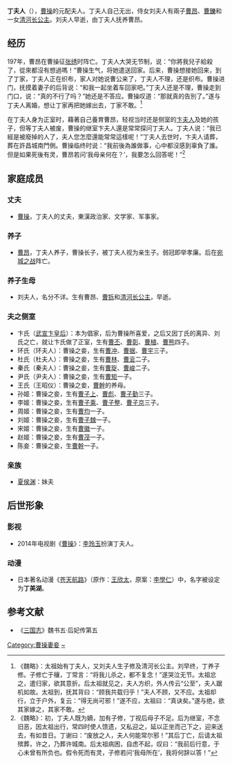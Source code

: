 {{東亞女性歷史人物
|名稱 =丁夫人
|身份 =
|國家 =
|時代 =
|屆數 =
|前任 = 
|繼任 = 
|圖片名稱 =
|圖片大小 =
|圖片說明 =
|姓=
|穆坤= <!--清代八旗满洲人物专用-->
|名=
|姓名=
|字=
|最高職務 =
|封爵 =
|封號 =
|位號=
|位階=
|品階=
|御稱號 =<!--日本皇族之稱號-->
|宮號1 =<!--日本皇族之宮號-->
|宮號2 =<!--朝鮮王族之宮號-->
|封地 =
|湯沐邑 =
|神號 =
|尊號 =
|族裔 = 
|信仰 = <!--指的是宗教信仰-->
|旗籍 =<!--清朝旗人專用-->
|氏族 =
|府邸 =
|世系 = 
|初名 =
|乳名 =<!--日本、朝鮮、琉球以外人物用-->
|幼名 =<!--日本人用-->
|兒名 =<!--朝鮮人用-->
|童名 =<!--琉球人用-->
|小字=
|號=
|法號=
|院號=
|其他名號=
|出生日期=
|出生地點=
|婚年=
|逝世日期=
|逝世地點=[[许都|许都]][[城南|城南]]
|諡號=
|墓葬=
|祠廟=
|父親=
|嫡母=
|母親=
|夫=[[曹操|曹操]]
|婚姻名份=原配
|夫之父=
|夫之母=
|夫之嫡母=
|夫之元配=
|夫之正室=
|夫之繼室=[[武宣卞皇后|卞氏]]
|夫之平妻=
|夫之側室=[[刘夫人|刘夫人]]
|兄弟=
|姊妹=
|嫡兄弟=
|嫡姊妹=
|庶兄弟=
|庶姊妹=
|同胞兄弟=
|同胞姊妹=
|異母兄弟=
|異母姊妹=
|異父兄弟=
|異父姊妹=
|繼兄弟=
|繼姊妹=
|子=
|女=
|養子=[[曹昂|曹昂]]、[[曹鑠|曹鑠]]
|養女=[[清河公主_(曹魏)|清河公主]]
|繼子=
|繼女=
|其他親屬 =
|經歷 = 
|著作 =
|注釋=}}

'''丁夫人'''（{{bd|2世纪||220年前|catIdx=D}}），[[曹操|曹操]]的元配夫人。丁夫人自己无出，侍女刘夫人有兩子[[曹昂|曹昂]]、[[曹鑠|曹鑠]]和一女[[清河公主_(曹魏)|清河长公主]]。刘夫人早逝，由丁夫人抚养曹昂。

==经历==
197年，曹昂在曹操征[[张绣|张绣]]时阵亡。丁夫人大哭无节制，说：“你將我兒子給殺了，從來都沒有想過嗎！”曹操生气，将她遣送回家。后来，曹操想接她回来，到了丁家，丁夫人正在织布，家人对她说曹公来了，丁夫人不理，还是织布。曹操进门，抚摸着妻子的后背说：“和我一起坐着车回家吧。”丁夫人还是不理，曹操走到门口，说：“真的不行了吗？”她还是不答应。曹操叹道：“那就真的告別了。”遂与丁夫人离婚，想让丁家再把她嫁出去，丁家不敢。<ref>《魏略》：太祖始有丁夫人，又刘夫人生子修及清河长公主。刘早终，丁养子修。子修亡于穰，丁常言：“将我儿杀之，都不复念！”遂哭泣无节。太祖忿之，遣归家，欲其意折。后太祖就见之，夫人方织，外人传云“公至”，夫人踞机如故。太祖到，抚其背曰：“顾我共载归乎！”夫人不顾，又不应。太祖却行，立于户外，复云：“得无尚可邪！”遂不应，太祖曰：“真诀矣。”遂与绝，欲其家嫁之，其家不敢。</ref>

在丁夫人身为正室时，藉著自己養育曹昂，轻视当时还是侧室的[[武宣卞皇后|卞夫人]]及她的孩子，但等丁夫人被废，曹操的继室卞夫人還是常常探问丁夫人。丁夫人说：“我已經是被廢掉的人了，夫人您怎麼還能常常這樣呢！”丁夫人去世时，卞夫人请葬，葬在許昌城南門側。曹操临终时说：“我前後為誰做事，心中都沒感到辜負了誰。但是如果死後有灵，曹昂若问‘我母亲何在？’，我要怎么回答呢！”<ref>《魏略》：初，丁夫人既为嫡，加有子修，丁视后母子不足。后为继室，不念旧恶，因太祖出行，常四时使人馈遗，又私迎之，延以正坐而己下之，迎来送去，有如昔日。丁谢曰：“废放之人，夫人何能常尔邪！”其后丁亡，后请太祖殡葬，许之，乃葬许城南。后太祖病困，自虑不起，叹曰：“我前后行意，于心未曾有所负也。假令死而有灵，子修若问‘我母所在’，我将何辞以答！”</ref>

==家庭成员==
===丈夫===
*[[曹操|曹操]]，丁夫人的丈夫，東漢政治家、文学家、军事家。

===养子===
*[[曹昂|曹昂]]，丁夫人养子，曹操长子，被丁夫人视为亲生子。弱冠即举孝廉。后在[[曹操与张绣的战争|宛城之战]]阵亡。

===养子生母===
*刘夫人，名分不详。生有曹昂、[[曹铄|曹铄]]和[[清河公主_(曹魏)|清河长公主]]，早逝。

===夫之侧室===
*卞氏（[[武宣卞皇后|武宣卞皇后]]）：本为倡家，后为曹操所喜爱，之后又因丁氏的离异、刘氏之亡，就让卞氏做了正室，生有[[曹丕|曹丕]]、[[曹彰|曹彰]]、[[曹植|曹植]]、[[曹熊|曹熊]]四子。
*环氏（环夫人）：曹操之妾，生有[[曹冲|曹冲]]、[[曹据|曹据]]、[[曹宇_(三国)|曹宇]]三子。
*杜氏（杜夫人）：曹操之妾，生有[[曹林|曹林]]、[[曹衮|曹衮]]二子。
*秦氏（秦夫人）：曹操之妾，生有[[曹琁|曹琁]]、[[曹峻|曹峻]]二子。
*尹氏（尹夫人）：曹操之妾，生有[[曹矩|曹矩]]一子。
*王氏（王昭仪）：曹操之妾，[[曹幹|曹幹]]的养母。
*孙姬：曹操之妾，生有[[曹子上|曹子上]]、[[曹彪|曹彪]]、[[曹子勤|曹子勤]]三子。
*李姬：曹操之妾，生有[[曹子乘|曹子乘]]、[[曹子整|曹子整]]、[[曹子京|曹子京]]三子。
*周姬：曹操之妾，生有[[曹均|曹均]]一子。
*刘姬：曹操之妾，生有[[曹子棘|曹子棘]]一子。
*宋姬：曹操之妾，生有[[曹徽|曹徽]]一子。
*赵姬：曹操之妾，生有[[曹茂|曹茂]]一子。
*陈妾：曹操之妾，生[[曹幹|曹幹]]一子。

===亲族===
*[[夏侯渊|夏侯渊]]：妹夫

==后世形象==
===影视===
*2014年电视剧《[[曹操_(电视剧)|曹操]]》：[[李玲玉|李玲玉]]扮演丁夫人。

===动漫===
*日本著名动漫《[[苍天航路|苍天航路]]》（原作：[[王欣太|王欣太]]，原案：[[李學仁|李學仁]]）中，名字被设定为'''丁美湖'''。

==参考文献==
{{reflist}}
*《[[三国志|三国志]]》魏书五·后妃传第五

{{三国皇后}}
{{DEFAULTSORT:D}}
[[Category:曹操妻妾|Category:曹操妻妾]]
[[Category:丁姓|~]]